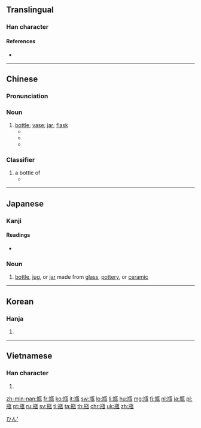 {{also|甁|缾}}
==Translingual==

===Han character===
{{Han char|rn=98|rad=瓦|as=06|sn=11|four=8141<sub>7</sub>|canj=廿廿一女弓 (TTMVN)|ids=⿰[[并]][[瓦]]}}

====References====
* {{Han ref|kx=0749.020|dkj=21486|dj=1157.260|hdz=21425.020|uh=74F6|ud=29942|bh=B27E|bd=45694}}

----

==Chinese==
{{zh-forms}}

===Pronunciation===
{{zh-pron
|m=píng
|ma=y
|c=peng4,ping4
|h=pfs=pân
|mn=pân
|w=3pin
|mc=y
|oc=y
|cat=cls
}}

===Noun===
{{zh-noun}}

# [[bottle]]; [[vase]]; [[jar]]; [[flask]]
#* {{zh-usex|瓶子|bottle}}
#* {{zh-usex|花瓶|flower vase}}
#* {{zh-usex|热水瓶|thermos}}

===Classifier===
{{zh-cls}}

# a bottle of
#* {{zh-usex|一 瓶 酒|a bottle of wine}}

----

==Japanese==

===Kanji===
{{ja-kanji|grade=c|rs=瓦06}}

====Readings====
* {{ja-readings|goon=[[びょう]] (byō)|kanon=[[へい]] (hei)|toon=[[びん]] (bin)|kun=[[かめ]] (kame), [[みか]] (mika)}}

===Noun===
{{ja-noun|びん}}

# [[bottle]], [[jug]], or [[jar]] made from [[glass]], [[pottery]], or [[ceramic]]

[[Category:ja:Containers|ひん']]

----

==Korean==

===Hanja===
{{ko-hanja|hangeul=[[병]]|eumhun=|mr=pyŏng|y=pyeng}}

# {{defn|lang=ko|sort=瓦06}}

----

==Vietnamese==

===Han character===
{{vi-hantu|[[bình]]|rs=瓦06}}

# {{defn|lang=vi|sort=瓦06}}

[[zh-min-nan:瓶]]
[[fr:瓶]]
[[ko:瓶]]
[[it:瓶]]
[[sw:瓶]]
[[lo:瓶]]
[[li:瓶]]
[[hu:瓶]]
[[mg:瓶]]
[[fj:瓶]]
[[nl:瓶]]
[[ja:瓶]]
[[pl:瓶]]
[[pt:瓶]]
[[ru:瓶]]
[[sv:瓶]]
[[tl:瓶]]
[[ta:瓶]]
[[th:瓶]]
[[chr:瓶]]
[[uk:瓶]]
[[zh:瓶]]
